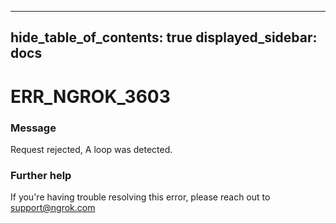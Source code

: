 

---
hide_table_of_contents: true
displayed_sidebar: docs
---


# ERR_NGROK_3603

### Message
Request rejected, A loop was detected.

<ErrorDetails error="err_ngrok_3603" />



### Further help
If you're having trouble resolving this error, please reach out to [support@ngrok.com](mailto:support@ngrok.com?subject=Help%20with%20ERR_NGROK_3603)

